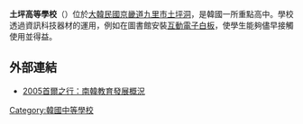 '''土坪高等學校'''（{{lang-ko|토평고등학교}}）位於[[大韓民國|大韓民國]][[京畿道|京畿道]][[九里市|九里市]][[土坪洞|土坪洞]]，是韓國一所重點高中。學校透過資訊科技器材的運用，例如在圖書館安裝[[互動電子白板|互動電子白板]]，使學生能夠儘早接觸使用並得益。

== 外部連結 ==
* [http://www.flp.edu.hk/ict/Exchange/SeoulVisit.html 2005首爾之行：南韓教育發展概況]{{dead link|date=2017年12月 |bot=InternetArchiveBot |fix-attempted=yes }}

{{Seni-stub}}
[[Category:韓國中等學校|Category:韓國中等學校]]